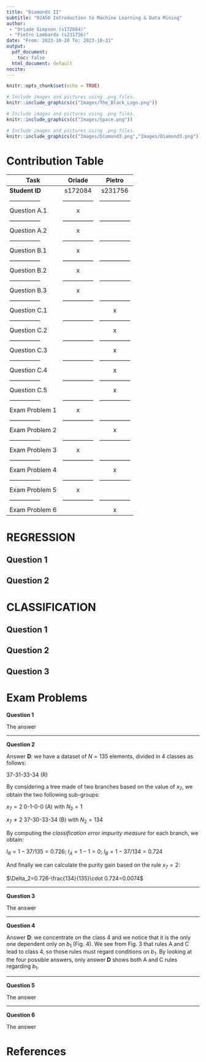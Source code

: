 ```yaml
---
title: "Diamonds II"
subtitle: "02450 Introduction to Machine Learning & Data Mining"
author:
 - "Oriade Simpson (s172084)"
 - "Pietro Lombardo (s231756)"
date: "From: 2023-10-20 To: 2023-10-31"
output:
  pdf_document:
    toc: false
  html_document: default
nocite:
---
```


\maketitle

```r
knitr::opts_chunk$set(echo = TRUE)
```



```r
# Include images and pictures using .png files.
knitr::include_graphics(c("Images/The_Black_Logo.png"))
```


```r
# Include images and pictures using .png files.
knitr::include_graphics(c("Images/Space.png"))
```


```r
# Include images and pictures using .png files.
knitr::include_graphics(c("Images/Diamond3.png","Images/Diamond3.png"))
```

\newpage

```{=latex}
\newpage
\setcounter{tocdepth}{4}
\tableofcontents
```

\newpage

# Contribution Table

Task           |     Oriade    |     Pietro    |
---------------|:-------------:|:-------------:|
**Student ID** |   s172084     |    s231756    |
---------------|---------------|---------------| 
Question A.1   |       x       |               |   
---------------|---------------|---------------|
Question A.2   |       x       |               | 
---------------|---------------|---------------|
Question B.1   |       x       |               |  
---------------|---------------|---------------|
Question B.2   |       x       |               |
---------------|---------------|---------------|
Question B.3   |       x       |               |
---------------|---------------|---------------|
Question C.1   |               |       x       |
---------------|---------------|---------------|
Question C.2   |               |       x       |
---------------|---------------|---------------|
Question C.3   |               |       x       |
---------------|---------------|---------------|
Question C.4   |               |       x       |
---------------|---------------|---------------|
Question C.5   |               |       x       |
---------------|---------------|---------------|
Exam Problem 1 |       x       |               | 
---------------|---------------|---------------|
Exam Problem 2 |               |       x       |
---------------|---------------|---------------|
Exam Problem 3 |       x       |               |
---------------|---------------|---------------|
Exam Problem 4 |               |       x       |
---------------|---------------|---------------|
Exam Problem 5 |       x       |               |
---------------|---------------|---------------|
Exam Problem 6 |               |       x       | ------------------------------------------------

\newpage

# REGRESSION
## Question 1 
## Question 2 

# CLASSIFICATION
## Question 1 
## Question 2 
## Question 3 

\newpage

# Exam Problems

**Question 1**

The answer

*** 

**Question 2**

Answer **D**: we have a dataset of $N=135$ elements, divided in 4 classes as follows: 

37-31-33-34 (R)

By considering a tree made of two branches based on the value of $x_7$, we obtain the two following sub-groups:

$x_7=2$ 0-1-0-0 (A) with $N_2=1$

$x_7≠2$ 37-30-33-34 (B) with $N_2=134$

By computing the *classification error impurity measure* for each branch, we obtain:

$I_R=1-37/135=0.726$; $I_A=1-1=0$; $I_B=1-37/134=0.724$

And finally we can calculate the purity gain based on the rule $x_7=2$:

$\Delta_2=0.726-\frac{134}{135}\cdot 0.724=0.0074$

*** 

**Question 3**

The answer

*** 

**Question 4**

Answer **D**: we concentrate on the class 4 and we notice that it is the only one dependent only on $b_1$ (Fig. 4).
We see from Fig. 3 that rules A and C lead to class 4, so those rules must regard conditions on $b_1$. By looking at
the four possible answers, only answer **D** shows both A and C rules regarding $b_1$.

*** 

**Question 5**

The answer

*** 

**Question 6**

The answer

\newpage

# References
